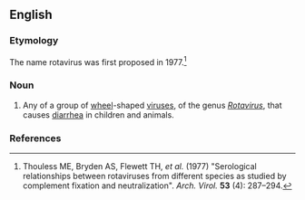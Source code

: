==English==
{{wikipedia}}

===Etymology===
The name rotavirus was first proposed in 1977.<ref>Thouless ME, Bryden AS, Flewett TH, ''et al.'' (1977) "Serological relationships between rotaviruses from different species as studied by complement fixation and neutralization". ''Arch. Virol.'' '''53''' (4): 287–294.</ref>

===Noun===
{{en-noun|es}}

# {{uncountable}} Any of a group of [[wheel]]-shaped [[virus]]es, of the genus ''[[Rotavirus]]'', that causes [[diarrhea]] in children and animals.

===References===
<references/>
